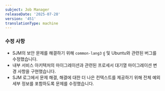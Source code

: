 ```yaml
---
subject: Job Manager
releaseDate: '2025-07-28'
version: '451'
translationType: machine
---
```


### 수정 사항

* SJM의 보안 문제를 해결하기 위해 `common-lang3` ยู่ 및 Ubuntu와 관련된 버그를 수정했습니다.
* 내부 서비스 아키텍처의 마이그레이션과 관련된 프로세서 대기열 마이그레이션 변경 사항을 구현했습니다.
* SJM 로그에서 문제 해결, 해결에 대한 더 나은 컨텍스트를 제공하기 위해 전체 예외 세부 정보를 포함하도록 문제를 수정했습니다.